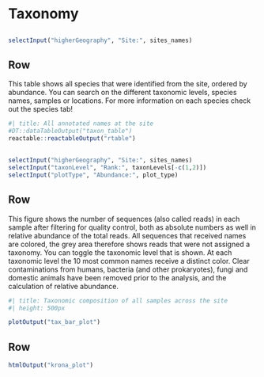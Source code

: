 <!-- Orientation can be either columns or rows; each level 2 header becomes a card-->
# Taxonomy {orientation="columns" scrolling="true"}

## {.toolbar}

```r
selectInput("higherGeography", "Site:", sites_names)
```

## Row
::: {.card title="Taxonomic composition across samples"}

This table shows all species that were identified from the site, ordered by abundance. You can search on the different taxonomic levels, species names, samples or locations. For more information on each species check out the species tab!

```r
#| title: All annotated names at the site
#DT::dataTableOutput("taxon_table")
reactable::reactableOutput("rtable")
```

:::

## {.toolbar}

```r
selectInput("higherGeography", "Site:", sites_names)
selectInput("taxonLevel", "Rank:", taxonLevels[-c(1,2)])
selectInput("plotType", "Abundance:", plot_type)
```

## Row {height=800}

::: {.card title="Taxonomic composition across samples"}

This figure shows the number of sequences (also called reads) in each sample after filtering for quality control, both as absolute numbers as well in relative abundance of the total reads. All sequences that received names are colored, the grey area therefore shows reads that were not assigned a taxonomy. You can toggle the taxonomic level that is shown. At each taxonomic level the 10 most common names receive a distinct color. Clear contaminations from humans, bacteria (and other prokaryotes), fungi and domestic animals have been removed prior to the analysis, and the calculation of relative abundance.  

```r
#| title: Taxonomic composition of all samples across the site
#| height: 500px

plotOutput("tax_bar_plot")
```


:::

## Row

```r
htmlOutput("krona_plot")
```